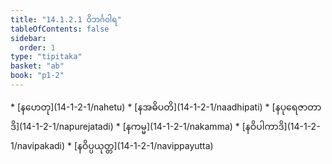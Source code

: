 ```yaml
---
title: "14.1.2.1 ဝိဘင်္ဂဝါရ"
tableOfContents: false
sidebar:
  order: 1
type: "tipitaka"
basket: "ab"
book: "p1-2"
---
```



<DynamicBreadcrumb />



<TableOfContents book="p1-2" section="14.1.2.1">
* [နဟေတု](14-1-2-1/nahetu)
* [နအဓိပတိ](14-1-2-1/naadhipati)
* [နပုရေဇာတာဒိ](14-1-2-1/napurejatadi)
* [နကမ္မ](14-1-2-1/nakamma)
* [နဝိပါကာဒိ](14-1-2-1/navipakadi)
* [နဝိပ္ပယုတ္တ](14-1-2-1/navippayutta)
</TableOfContents>